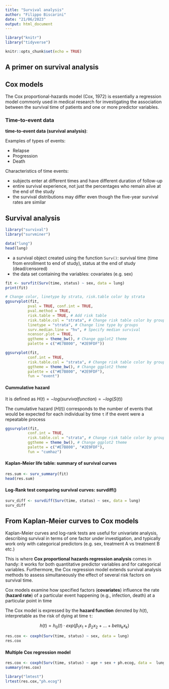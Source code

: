 ```yaml
---
title: "Survival analysis"
author: "Filippo Biscarini"
date: "21/06/2023"
output: html_document
---
```


```r
library("knitr")
library("tidyverse")

knitr::opts_chunk$set(echo = TRUE)
```

## A primer on survival analysis

## Cox models

The Cox proportional-hazards model (Cox, 1972) is essentially a regression model commonly used in medical research for investigating the association between the survival time of patients and one or more predictor variables.

### Time-to-event data

**time-to-event data (survival analysis)**:

Examples of types of events:

- Relapse
- Progression
- Death

Characteristics of time events:

- subjects enter at different times and have different duration of follow-up
- entire survival experience, not just the percentages who remain alive at the end of the study
- the survival distributions may differ even though the five-year survival rates are similar


## Survival analysis
```r
library("survival")
library("survminer")

data("lung")
head(lung)
```

- a survival object created using the function `Surv()`: survival time (time from enrollment to end of study), status at the end of study (dead/censored)
- the data set containing the variables: covariates (e.g. sex)

```r
fit <- survfit(Surv(time, status) ~ sex, data = lung)
print(fit)
```
```r
# Change color, linetype by strata, risk.table color by strata
ggsurvplot(fit,
          pval = TRUE, conf.int = TRUE,
          pval.method = TRUE,
          risk.table = TRUE, # Add risk table
          risk.table.col = "strata", # Change risk table color by groups
          linetype = "strata", # Change line type by groups
          surv.median.line = "hv", # Specify median survival
          ncensor.plot = TRUE,
          ggtheme = theme_bw(), # Change ggplot2 theme
          palette = c("#E7B800", "#2E9FDF"))
```

```r
ggsurvplot(fit,
          conf.int = TRUE,
          risk.table.col = "strata", # Change risk table color by groups
          ggtheme = theme_bw(), # Change ggplot2 theme
          palette = c("#E7B800", "#2E9FDF"),
          fun = "event")
```

#### Cummulative hazard 

It is defined as $H(t)=−log(survivalfunction)=−log(S(t))$

The cumulative hazard ($H(t)$) corresponds to the number of events that would be expected for each individual by time `t` if the event were a repeatable process

```r
ggsurvplot(fit,
          conf.int = TRUE,
          risk.table.col = "strata", # Change risk table color by groups
          ggtheme = theme_bw(), # Change ggplot2 theme
          palette = c("#E7B800", "#2E9FDF"),
          fun = "cumhaz")
```

#### Kaplan-Meier life table: summary of survival curves

```r
res.sum <- surv_summary(fit)
head(res.sum)
```

#### Log-Rank test comparing survival curves: survdiff()

```r
surv_diff <- survdiff(Surv(time, status) ~ sex, data = lung)
surv_diff
```

## From Kaplan-Meier curves to Cox models

Kaplan-Meier curves and log-rank tests are useful for univariate analysis, describing survival in terms of one factor under investigation, and typically work only with categorical predictors (e.g. sex, treatment A vs treatment B etc.)

This is where **Cox proportional hazards regression analysis** comes in handy: it works for both quantitative predictor variables and for categorical variables. Furthermore, the Cox regression model extends survival analysis methods to assess simultaneously the effect of several risk factors on survival time.

Cox models examine how specified factors (**covariates**) influence the rate (**hazard rate**) of a particular event happening (e.g., infection, death) at a particular point in time

The Cox model is expressed by the **hazard function** denoted by $h(t)$, interpretable as the risk of dying at time `t`:

$$
h(t)=h_0(t) \cdot exp(\beta_1x_1 + \beta_2x_2 + \ldots + beta_kx_k)
$$

```r
res.cox <- coxph(Surv(time, status) ~ sex, data = lung)
res.cox
```

#### Multiple Cox regression model

```r
res.cox <- coxph(Surv(time, status) ~ age + sex + ph.ecog, data =  lung)
summary(res.cox)
```
```r
library("lmtest")
lrtest(res.cox,"ph.ecog")
```
